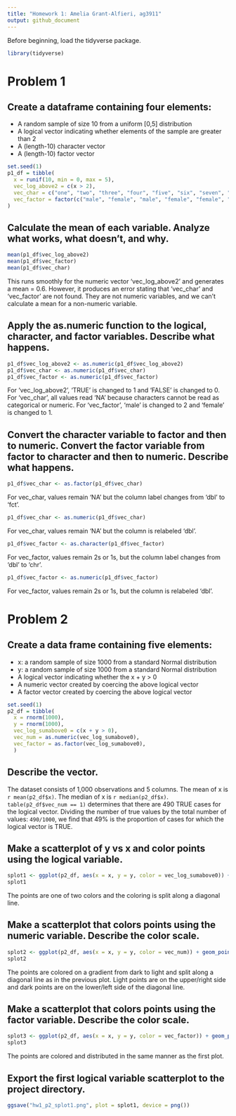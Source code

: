 ```yaml
---
title: "Homework 1: Amelia Grant-Alfieri, ag3911"
output: github_document
---
```


Before beginning, load the tidyverse package. 
```r
library(tidyverse)
```

# Problem 1

## Create a dataframe containing four elements:
* A random sample of size 10 from a uniform [0,5] distribution
* A logical vector indicating whether elements of the sample are greater than 2
* A (length-10) character vector
* A (length-10) factor vector
```r
set.seed(1)
p1_df = tibble(
  x = runif(10, min = 0, max = 5),
  vec_log_above2 = c(x > 2),
  vec_char = c("one", "two", "three", "four", "five", "six", "seven", "eight", "nine", "ten"),
  vec_factor = factor(c("male", "female", "male", "female", "female", "female", "female", "male", "male", "female"))
)
```


## Calculate the mean of each variable. Analyze what works, what doesn't, and why.
```r
mean(p1_df$vec_log_above2)
mean(p1_df$vec_factor)
mean(p1_df$vec_char)
```
This runs smoothly for the numeric vector 'vec_log_above2' and generates a mean = 0.6. However, it produces an error stating that 'vec_char' and 'vec_factor' are not found. They are not numeric variables, and we can't calculate a mean for a non-numeric variable. 


## Apply the as.numeric function to the logical, character, and factor variables. Describe what happens.
```r
p1_df$vec_log_above2 <- as.numeric(p1_df$vec_log_above2)
p1_df$vec_char <- as.numeric(p1_df$vec_char)
p1_df$vec_factor <- as.numeric(p1_df$vec_factor)
```
For 'vec_log_above2', 'TRUE' is changed to 1 and 'FALSE' is changed to 0.
For 'vec_char', all values read 'NA' because characters cannot be read as categorical or numeric.
For 'vec_factor', 'male' is changed to 2 and 'female' is changed to 1.  


## Convert the character variable to factor and then to numeric. Convert the factor variable from factor to character and then to numeric. Describe what happens. 
```r
p1_df$vec_char <- as.factor(p1_df$vec_char)
```
For vec_char, values remain 'NA' but the column label changes from 'dbl' to 'fct'.
```r
p1_df$vec_char <- as.numeric(p1_df$vec_char)
```
For vec_char, values remain 'NA' but the column is relabeled 'dbl'.
```r
p1_df$vec_factor <- as.character(p1_df$vec_factor)
```
For vec_factor, values remain 2s or 1s, but the column label changes from 'dbl' to 'chr'.
```r
p1_df$vec_factor <- as.numeric(p1_df$vec_factor)
```
For vec_factor, values remain 2s or 1s, but the column is relabeled 'dbl'.



# Problem 2

## Create a data frame containing five elements:
* x: a random sample of size 1000 from a standard Normal distribution
* y: a random sample of size 1000 from a standard Normal distribution
* A logical vector indicating whether the  x + y > 0
* A numeric vector created by coercing the above logical vector
* A factor vector created by coercing the above logical vector
```r
set.seed(1)
p2_df = tibble(
  x = rnorm(1000),
  y = rnorm(1000),
  vec_log_sumabove0 = c(x + y > 0),
  vec_num = as.numeric(vec_log_sumabove0),
  vec_factor = as.factor(vec_log_sumabove0),
  )
```

## Describe the vector. 
The dataset consists of 1,000 observations and 5 columns. The mean of x is `r mean(p2_df$x)`. The median of x is `r median(p2_df$x)`. ` table(p2_df$vec_num == 1)` determines that there are 490 TRUE cases for the logical vector. Dividing the number of true values by the total number of values: `490/1000`, we find that 49% is the proportion of cases for which the logical vector is TRUE.

## Make a scatterplot of y vs x and color points using the logical variable.
```r
splot1 <- ggplot(p2_df, aes(x = x, y = y, color = vec_log_sumabove0)) + geom_point()
splot1
```
The points are one of two colors and the coloring is split along a diagonal line. 

## Make a scatterplot that colors points using the numeric variable. Describe the color scale. 
```r
splot2 <- ggplot(p2_df, aes(x = x, y = y, color = vec_num)) + geom_point()
splot2
```
The points are colored on a gradient from dark to light and split along a diagonal line as in the previous plot. Light points are on the upper/right side and dark points are on the lower/left side of the diagonal line. 

## Make a scatterplot that colors points using the factor variable. Describe the color scale.
```r
splot3 <- ggplot(p2_df, aes(x = x, y = y, color = vec_factor)) + geom_point()
splot3
```
The points are colored and distributed in the same manner as the first plot. 

## Export the first logical variable scatterplot to the project directory.
```r
ggsave("hw1_p2_splot1.png", plot = splot1, device = png())
```




